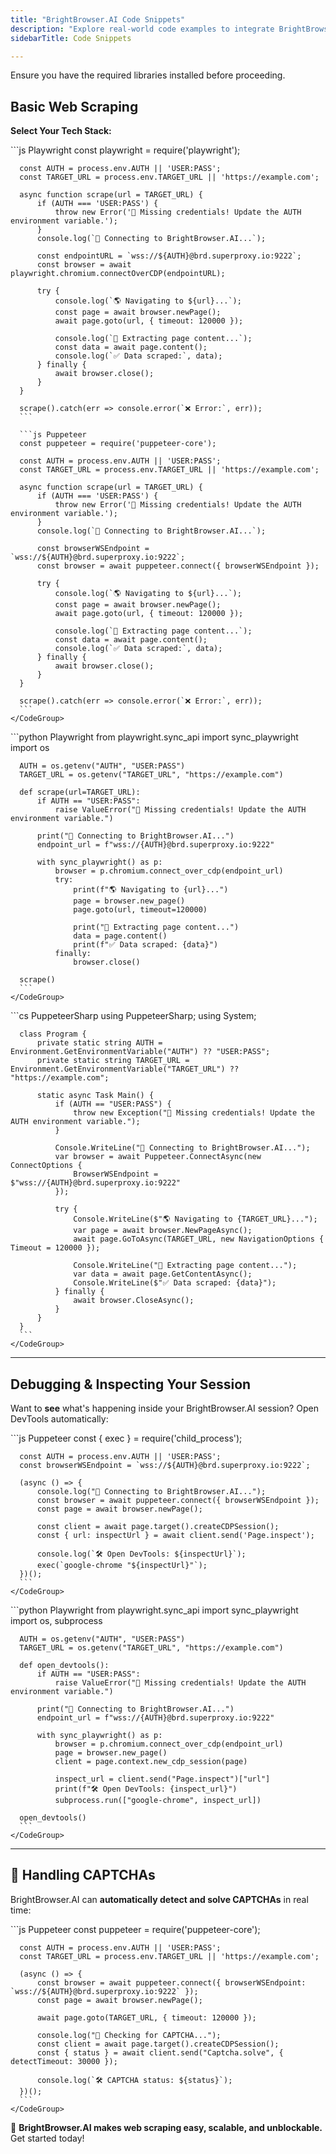 ```yaml
---
title: "BrightBrowser.AI Code Snippets"
description: "Explore real-world code examples to integrate BrightBrowser.AI with Playwright, Puppeteer, and Selenium."
sidebarTitle: Code Snippets

---
```


<Warning>
  Ensure you have the required libraries installed before proceeding.
</Warning>

## Basic Web Scraping

**Select Your Tech Stack:**

<Tabs>
  <Tab title="Node.js">
    <CodeGroup>
      ```js Playwright
      const playwright = require('playwright');

      const AUTH = process.env.AUTH || 'USER:PASS';
      const TARGET_URL = process.env.TARGET_URL || 'https://example.com';

      async function scrape(url = TARGET_URL) {
          if (AUTH === 'USER:PASS') {
              throw new Error('🔑 Missing credentials! Update the AUTH environment variable.');
          }
          console.log(`🚀 Connecting to BrightBrowser.AI...`);
          
          const endpointURL = `wss://${AUTH}@brd.superproxy.io:9222`;
          const browser = await playwright.chromium.connectOverCDP(endpointURL);

          try {
              console.log(`🌎 Navigating to ${url}...`);
              const page = await browser.newPage();
              await page.goto(url, { timeout: 120000 });

              console.log(`📄 Extracting page content...`);
              const data = await page.content();
              console.log(`✅ Data scraped:`, data);
          } finally {
              await browser.close();
          }
      }

      scrape().catch(err => console.error(`❌ Error:`, err));
      ```

      ```js Puppeteer
      const puppeteer = require('puppeteer-core');

      const AUTH = process.env.AUTH || 'USER:PASS';
      const TARGET_URL = process.env.TARGET_URL || 'https://example.com';

      async function scrape(url = TARGET_URL) {
          if (AUTH === 'USER:PASS') {
              throw new Error('🔑 Missing credentials! Update the AUTH environment variable.');
          }
          console.log(`🚀 Connecting to BrightBrowser.AI...`);

          const browserWSEndpoint = `wss://${AUTH}@brd.superproxy.io:9222`;
          const browser = await puppeteer.connect({ browserWSEndpoint });

          try {
              console.log(`🌎 Navigating to ${url}...`);
              const page = await browser.newPage();
              await page.goto(url, { timeout: 120000 });

              console.log(`📄 Extracting page content...`);
              const data = await page.content();
              console.log(`✅ Data scraped:`, data);
          } finally {
              await browser.close();
          }
      }

      scrape().catch(err => console.error(`❌ Error:`, err));
      ```
    </CodeGroup>
  </Tab>

  <Tab title="Python">
    <CodeGroup>
      ```python Playwright
      from playwright.sync_api import sync_playwright
      import os

      AUTH = os.getenv("AUTH", "USER:PASS")
      TARGET_URL = os.getenv("TARGET_URL", "https://example.com")

      def scrape(url=TARGET_URL):
          if AUTH == "USER:PASS":
              raise ValueError("🔑 Missing credentials! Update the AUTH environment variable.")

          print("🚀 Connecting to BrightBrowser.AI...")
          endpoint_url = f"wss://{AUTH}@brd.superproxy.io:9222"

          with sync_playwright() as p:
              browser = p.chromium.connect_over_cdp(endpoint_url)
              try:
                  print(f"🌎 Navigating to {url}...")
                  page = browser.new_page()
                  page.goto(url, timeout=120000)

                  print("📄 Extracting page content...")
                  data = page.content()
                  print(f"✅ Data scraped: {data}")
              finally:
                  browser.close()

      scrape()
      ```
    </CodeGroup>
  </Tab>

  <Tab title="C#">
    <CodeGroup>
      ```cs PuppeteerSharp
      using PuppeteerSharp;
      using System;

      class Program {
          private static string AUTH = Environment.GetEnvironmentVariable("AUTH") ?? "USER:PASS";
          private static string TARGET_URL = Environment.GetEnvironmentVariable("TARGET_URL") ?? "https://example.com";

          static async Task Main() {
              if (AUTH == "USER:PASS") {
                  throw new Exception("🔑 Missing credentials! Update the AUTH environment variable.");
              }

              Console.WriteLine("🚀 Connecting to BrightBrowser.AI...");
              var browser = await Puppeteer.ConnectAsync(new ConnectOptions {
                  BrowserWSEndpoint = $"wss://{AUTH}@brd.superproxy.io:9222"
              });

              try {
                  Console.WriteLine($"🌎 Navigating to {TARGET_URL}...");
                  var page = await browser.NewPageAsync();
                  await page.GoToAsync(TARGET_URL, new NavigationOptions { Timeout = 120000 });

                  Console.WriteLine("📄 Extracting page content...");
                  var data = await page.GetContentAsync();
                  Console.WriteLine($"✅ Data scraped: {data}");
              } finally {
                  await browser.CloseAsync();
              }
          }
      }
      ```
    </CodeGroup>
  </Tab>
</Tabs>

***

## Debugging & Inspecting Your Session

Want to **see** what's happening inside your BrightBrowser.AI session? Open DevTools automatically:

<Tabs>
  <Tab title="Node.js">
    <CodeGroup>
      ```js Puppeteer
      const { exec } = require('child_process');

      const AUTH = process.env.AUTH || 'USER:PASS';
      const browserWSEndpoint = `wss://${AUTH}@brd.superproxy.io:9222`;

      (async () => {
          console.log("🚀 Connecting to BrightBrowser.AI...");
          const browser = await puppeteer.connect({ browserWSEndpoint });
          const page = await browser.newPage();
          
          const client = await page.target().createCDPSession();
          const { url: inspectUrl } = await client.send('Page.inspect');
          
          console.log(`🛠 Open DevTools: ${inspectUrl}`);
          exec(`google-chrome "${inspectUrl}"`);
      })();
      ```
    </CodeGroup>
  </Tab>

  <Tab title="Python">
    <CodeGroup>
      ```python Playwright
      from playwright.sync_api import sync_playwright
      import os, subprocess

      AUTH = os.getenv("AUTH", "USER:PASS")
      TARGET_URL = os.getenv("TARGET_URL", "https://example.com")

      def open_devtools():
          if AUTH == "USER:PASS":
              raise ValueError("🔑 Missing credentials! Update the AUTH environment variable.")

          print("🚀 Connecting to BrightBrowser.AI...")
          endpoint_url = f"wss://{AUTH}@brd.superproxy.io:9222"

          with sync_playwright() as p:
              browser = p.chromium.connect_over_cdp(endpoint_url)
              page = browser.new_page()
              client = page.context.new_cdp_session(page)

              inspect_url = client.send("Page.inspect")["url"]
              print(f"🛠 Open DevTools: {inspect_url}")
              subprocess.run(["google-chrome", inspect_url])

      open_devtools()
      ```
    </CodeGroup>
  </Tab>
</Tabs>

***

## 🎯 Handling CAPTCHAs

BrightBrowser.AI can **automatically detect and solve CAPTCHAs** in real time:

<Tabs>
  <Tab title="Node.js">
    <CodeGroup>
      ```js Puppeteer
      const puppeteer = require('puppeteer-core');

      const AUTH = process.env.AUTH || 'USER:PASS';
      const TARGET_URL = process.env.TARGET_URL || 'https://example.com';

      (async () => {
          const browser = await puppeteer.connect({ browserWSEndpoint: `wss://${AUTH}@brd.superproxy.io:9222` });
          const page = await browser.newPage();
          
          await page.goto(TARGET_URL, { timeout: 120000 });

          console.log("🔎 Checking for CAPTCHA...");
          const client = await page.target().createCDPSession();
          const { status } = await client.send("Captcha.solve", { detectTimeout: 30000 });

          console.log(`🛠 CAPTCHA status: ${status}`);
      })();
      ```
    </CodeGroup>
  </Tab>
</Tabs>

🚀 **BrightBrowser.AI makes web scraping easy, scalable, and unblockable.** Get started today!